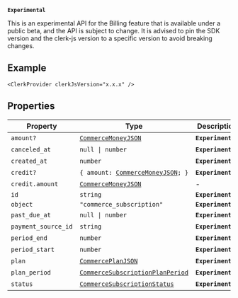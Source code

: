 **`Experimental`**

This is an experimental API for the Billing feature that is available under a public beta, and the API is subject to change.
It is advised to pin the SDK version and the clerk-js version to a specific version to avoid breaking changes.

## Example

```tsx
<ClerkProvider clerkJsVersion="x.x.x" />
```

## Properties

| Property                                           | Type                                                                      | Description        | Overrides                  |
| -------------------------------------------------- | ------------------------------------------------------------------------- | ------------------ | -------------------------- |
| <a id="amount"></a> `amount?`                      | [`CommerceMoneyJSON`](commerce-money-json.mdx)                            | **`Experimental`** | -                          |
| <a id="canceled_at"></a> `canceled_at`             | <code>null \| number</code>                                               | **`Experimental`** | -                          |
| <a id="created_at"></a> `created_at`               | `number`                                                                  | **`Experimental`** | -                          |
| <a id="credit"></a> `credit?`                      | <code>\{ amount: [CommerceMoneyJSON](commerce-money-json.mdx); \}</code>  | **`Experimental`** | -                          |
| `credit.amount`                                    | [`CommerceMoneyJSON`](commerce-money-json.mdx)                            | -                  | -                          |
| <a id="id"></a> `id`                               | `string`                                                                  | **`Experimental`** | `ClerkResourceJSON.id`     |
| <a id="object"></a> `object`                       | `"commerce_subscription"`                                                 | **`Experimental`** | `ClerkResourceJSON.object` |
| <a id="past_due_at"></a> `past_due_at`             | <code>null \| number</code>                                               | **`Experimental`** | -                          |
| <a id="payment_source_id"></a> `payment_source_id` | `string`                                                                  | **`Experimental`** | -                          |
| <a id="period_end"></a> `period_end`               | `number`                                                                  | **`Experimental`** | -                          |
| <a id="period_start"></a> `period_start`           | `number`                                                                  | **`Experimental`** | -                          |
| <a id="plan"></a> `plan`                           | [`CommercePlanJSON`](commerce-plan-json.mdx)                              | **`Experimental`** | -                          |
| <a id="plan_period"></a> `plan_period`             | [`CommerceSubscriptionPlanPeriod`](commerce-subscription-plan-period.mdx) | **`Experimental`** | -                          |
| <a id="status"></a> `status`                       | [`CommerceSubscriptionStatus`](commerce-subscription-status.mdx)          | **`Experimental`** | -                          |
